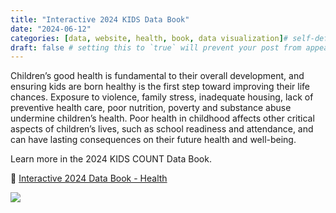 ```yaml
---
title: "Interactive 2024 KIDS Data Book"
date: "2024-06-12"
categories: [data, website, health, book, data visualization]# self-defined categories
draft: false # setting this to `true` will prevent your post from appearing on your listing page until you're ready!
---
```


Children’s good health is fundamental to their overall development, and ensuring kids are born healthy is the first step toward improving their life chances. Exposure to violence, family stress, inadequate housing, lack of preventive health care, poor nutrition, poverty and substance abuse undermine children’s health. Poor health in childhood affects other critical aspects of children’s lives, such as school readiness and attendance, and can have lasting consequences on their future health and well-being.

Learn more in the 2024 KIDS COUNT Data Book.

🔗 [Interactive 2024 Data Book - Health](https://www.aecf.org/interactive/databook?d=h)  

![](4.jpg)